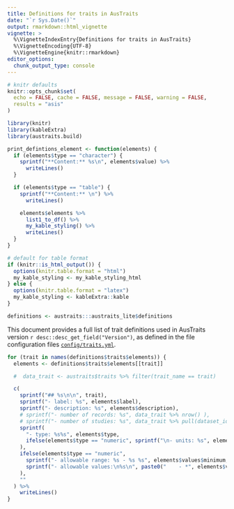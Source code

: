 ```yaml
---
title: Definitions for traits in AusTraits
date: "`r Sys.Date()`"
output: rmarkdown::html_vignette
vignette: >
  %\VignetteIndexEntry{Definitions for traits in AusTraits}
  %\VignetteEncoding{UTF-8}
  %\VignetteEngine{knitr::rmarkdown}
editor_options:
  chunk_output_type: console
---
```


```r
# knitr defaults
knitr::opts_chunk$set(
  echo = FALSE, cache = FALSE, message = FALSE, warning = FALSE,
  results = "asis"
)
```

```r
library(knitr)
library(kableExtra)
library(austraits.build)

print_defintions_element <- function(elements) {
  if (elements$type == "character") {
    sprintf("**Content:** %s\n", elements$value) %>%
      writeLines()
  }

  if (elements$type == "table") {
    sprintf("**Content:** \n") %>%
      writeLines()

    elements$elements %>%
      list1_to_df() %>%
      my_kable_styling() %>%
      writeLines()
  }
}

# default for table format
if (knitr::is_html_output()) {
  options(knitr.table.format = "html")
  my_kable_styling <- my_kable_styling_html
} else {
  options(knitr.table.format = "latex")
  my_kable_styling <- kableExtra::kable
}

definitions <- austraits:::austraits_lite$definitions
```


This document provides a full list of trait definitions used in AusTraits version `r desc::desc_get_field("Version")`, as defined in the file configuration files [`config/traits.yml`](https://github.com/traitecoevo/austraits.build/blob/master/config/traits.yml).

```r
for (trait in names(definitions$traits$elements)) {
  elements <- definitions$traits$elements[[trait]]

  #  data_trait <- austraits$traits %>% filter(trait_name == trait)

  c(
    sprintf("## %s\n\n", trait),
    sprintf("- label: %s", elements$label),
    sprintf("- description: %s", elements$description),
    # sprintf("- number of records: %s", data_trait %>% nrow() ),
    # sprintf("- number of studies: %s", data_trait %>% pull(dataset_id) %>% unique() %>% length() ),
    sprintf(
      "- type: %s%s", elements$type,
      ifelse(elements$type == "numeric", sprintf("\n- units: %s", elements$units), "")
    ),
    ifelse(elements$type == "numeric",
      sprintf("- allowable range: %s - %s %s", elements$values$minimum, elements$values$maximum, elements$units),
      sprintf("- allowable values:\n%s\n", paste0("    - *", elements$values %>% names(), "*: ", elements$values %>% unlist(), collapse = "\n"))
    ),
    ""
  ) %>%
    writeLines()
}
```

